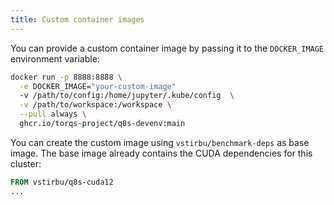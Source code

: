 ```yaml
---
title: Custom container images
---
```


You can provide a custom container image by passing it to the `DOCKER_IMAGE` environment variable:

```sh
docker run -p 8888:8888 \
  -e DOCKER_IMAGE="your-custom-image"
  -v /path/to/config:/home/jupyter/.kube/config  \
  -v /path/to/workspace:/workspace \
  --pull always \
  ghcr.io/torqs-project/q8s-devenv:main
```

You can create the custom image using `vstirbu/benchmark-deps` as base image. The base image already contains the CUDA dependencies for this cluster:

```Dockerfile
FROM vstirbu/q8s-cuda12
...

```
